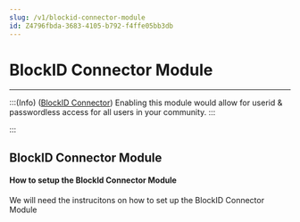 ```yaml
---
slug: /v1/blockid-connector-module
id: Z4796fbda-3683-4105-b792-f4ffe05bb3db
---
```

# BlockID Connector Module

* * *



:::(Info) ([BlockID Connector](#BlockIDConnector))
Enabling this module would allow for userid & passwordless access for all users in your community.
:::


:::

## <a name = "BlockIDConnector"></a>BlockID Connector Module
#### How to setup the BlockId Connector Module
We will need the instrucitons on how to set up the BlockID Connector Module

